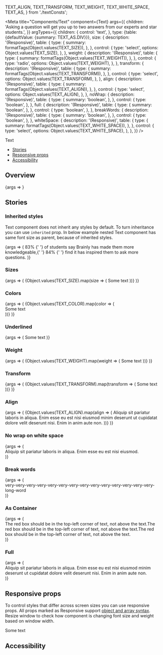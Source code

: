   TEXT_ALIGN,
  TEXT_TRANSFORM,
  TEXT_WEIGHT,
  TEXT_WHITE_SPACE,
  TEXT_AS,
} from './textConsts';

<Meta
  title="Components/Text"
  component={Text}
  args={{
    children:
      'Asking a question will get you up to two answers from our experts and star students.',
  }}
  argTypes={{
    children: {
      control: 'text',
    },
    type: {table: {defaultValue: {summary: TEXT_AS.DIV}}},
    size: {
      description: '(Responsive)',
      table: {
        type: {
          summary: formatTags(Object.values(TEXT_SIZE)),
        },
      },
      control: {
        type: 'select',
        options: Object.values(TEXT_SIZE),
      },
    },
    weight: {
      description: '(Responsive)',
      table: {
        type: {
          summary: formatTags(Object.values(TEXT_WEIGHT)),
        },
      },
      control: {
        type: 'radio',
        options: Object.values(TEXT_WEIGHT),
      },
    },
    transform: {
      description: '(Responsive)',
      table: {
        type: {
          summary: formatTags(Object.values(TEXT_TRANSFORM)),
        },
      },
      control: {
        type: 'select',
        options: Object.values(TEXT_TRANSFORM),
      },
    },
    align: {
      description: '(Responsive)',
      table: {
        type: {
          summary: formatTags(Object.values(TEXT_ALIGN)),
        },
      },
      control: {
        type: 'select',
        options: Object.values(TEXT_ALIGN),
      },
    },
    noWrap: {
      description: '(Responsive)',
      table: {
        type: {
          summary: 'boolean',
        },
      },
      control: {
        type: 'boolean',
      },
    },
    full: {
      description: '(Responsive)',
      table: {
        type: {
          summary: 'boolean',
        },
      },
      control: {
        type: 'boolean',
      },
    },
    breakWords: {
      description: '(Responsive)',
      table: {
        type: {
          summary: 'boolean',
        },
      },
      control: {
        type: 'boolean',
      },
    },
    whiteSpace: {
      description: '(Responsive)',
      table: {
        type: {
          summary: formatTags(Object.values(TEXT_WHITE_SPACE)),
        },
      },
      control: {
        type: 'select',
        options: Object.values(TEXT_WHITE_SPACE),
      },
    },
  }}
/>

<PageHeader>Text</PageHeader>

- [Stories](#stories)
- [Responsive props](#responsive-props)
- [Accessibility](#accessibility)

## Overview

<Canvas>
  <Story name="Default">{args => <Text {...args} />}</Story>
</Canvas>

<ArgsTable story="Default" />

## Stories

### Inherited styles

Text component does not inherit any styles by default. To turn inheritance you can use `inherited` prop. In below example nested Text component has same font size as parent, because of inherited styles.

<Canvas>
  <Story name="Inherited styles">
    {args => (
      <Text {...args} as="h2" size="large">
        <Text inherited as="span" weight="bold">
          83%
        </Text>{' '}
        of students say Brainly has made them more knowledgeable,{' '}
        <Text inherited as="span" weight="bold">
          84%
        </Text>{' '}
        find it has inspired them to ask more questions.
      </Text>
    )}
  </Story>
</Canvas>

### Sizes

<Canvas>
  <Story name="Sizes">
    {args => (
      <Flex direction="column">
        {Object.values(TEXT_SIZE).map(size => (
          <StoryVariant label={`size - ${size}`} key={size}>
            <Text {...args} size={size}>
              Some text
            </Text>
          </StoryVariant>
        ))}
      </Flex>
    )}
  </Story>
</Canvas>

### Colors

<Canvas>
  <Story name="Colors">
    {args => (
      <Flex direction="column">
        {Object.values(TEXT_COLOR).map(color => (
          <StoryVariant label={`color - ${color}`} key={color}>
            <div
              style={{backgroundColor: color === 'text-white' ? '#c3d1dd' : ''}}
            >
              <Text {...args} color={color}>
                Some text
              </Text>
            </div>
          </StoryVariant>
        ))}
      </Flex>
    )}
  </Story>
</Canvas>

### Underlined

<Canvas>
  <Story name="Underlined">
    {args => (
      <Link {...args} underlined>
        Some text
      </Link>
    )}
  </Story>
</Canvas>

### Weight

<Canvas>
  <Story name="Weight">
    {args => (
      <Flex direction="column">
        {Object.values(TEXT_WEIGHT).map(weight => (
          <StoryVariant label={`weight - ${weight}`} key={weight}>
            <Text {...args} weight={weight}>
              Some text
            </Text>
          </StoryVariant>
        ))}
      </Flex>
    )}
  </Story>
</Canvas>

### Transform

<Canvas>
  <Story name="Transform">
    {args => (
      <Flex direction="column">
        {Object.values(TEXT_TRANSFORM).map(transform => (
          <StoryVariant label={`transform - ${transform}`} key={transform}>
            <Text {...args} transform={transform}>
              Some text
            </Text>
          </StoryVariant>
        ))}
      </Flex>
    )}
  </Story>
</Canvas>

### Align

<Canvas>
  <Story name="Align">
    {args => (
      <Flex direction="column">
        {Object.values(TEXT_ALIGN).map(align => (
          <StoryVariant label={`align - ${align}`} key={align} width={400}>
            <Text {...args} align={align} style={{display: 'block'}}>
              Aliquip sit pariatur laboris in aliqua. Enim esse eu est nisi
              eiusmod minim deserunt ut cupidatat dolore velit deserunt nisi.
              Enim in anim aute non.
            </Text>
          </StoryVariant>
        ))}
      </Flex>
    )}
  </Story>
</Canvas>

### No wrap on white space

<Canvas>
  <Story name="White space no wrap">
    {args => (
      <div style={{border: '1px solid gray', width: '400px'}}>
        <Text {...args} noWrap>
          Aliquip sit pariatur laboris in aliqua. Enim esse eu est nisi eiusmod.
        </Text>
      </div>
    )}
  </Story>
</Canvas>

### Break words

<Canvas>
  <Story name="Break words">
    {args => (
      <div style={{border: '1px solid gray', width: '400px'}}>
        <Text {...args} breakWords>
          very-very-very-very-very-very-very-very-very-very-very-very-very-very-long-word
        </Text>
      </div>
    )}
  </Story>
</Canvas>

### As Container

<Canvas>
  <Story name="As Container">
    {args => (
      <div
        style={{
          position: 'relative',
          paddingTop: 30,
          border: '1px solid black',
        }}
      >
        <Text {...args} asContainer>
          The red box should be in the top-left corner of text, not above the
          text.The red box should be in the top-left corner of text, not above
          the text.The red box should be in the top-left corner of text, not
          above the text.
          <span
            style={{
              position: 'absolute',
              left: 0,
              top: 0,
              height: 20,
              width: 20,
              backgroundColor: hex['red-40'],
            }}
          />
        </Text>
      </div>
    )}
  </Story>
</Canvas>

### Full

<Canvas>
  <Story name="Full">
    {args => (
      <div
        style={{
          display: 'flex',
          backgroundColor: hex['gray-40'],
          padding: '10px 0',
        }}
      >
        <Text {...args} full style={{backgroundColor: hex['gray-20']}}>
          Aliquip sit pariatur laboris in aliqua. Enim esse eu est nisi eiusmod
          minim deserunt ut cupidatat dolore velit deserunt nisi. Enim in anim
          aute non.
        </Text>
      </div>
    )}
  </Story>
</Canvas>

## Responsive props

To control styles that differ across screen sizes you can use responsive props. All props marked as Responsive support [object and array syntax](/story/foundation-✨-responsive-props--page). Resize window to check how component is changing font size and weight based on window width.

<Canvas>
  <Text
    weight={[TEXT_WEIGHT.BOLD, null, TEXT_WEIGHT.REGULAR]}
    size={[TEXT_SIZE.SMALL, TEXT_SIZE.XXLARGE, null, TEXT_SIZE.XXXLARGE]}
  >
    Some text
  </Text>
</Canvas>

## Accessibility

<TextA11y />
